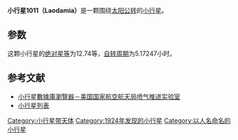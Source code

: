 {{Infobox planet
| bgcolour = #FFFFC0
| name = 1011 Laodamia
| symbol = 
| image = 
| caption = 
| discovery = yes
| discovery_ref = 
| discoverer = [[K._Reinmuth|K. Reinmuth]]
| discovery_site = [[王座山天文台|海德堡]] 
| discovered = 1924年1月5日
| designations = yes
| mp_name = 
| named_after = 
| alt_names = 1924 PK
| mp_category = [[小行星帶|主帶]]
| orbit_ref = <ref>[http://ssd.jpl.nasa.gov/sbdb.cgi?sstr=1011 1011 Laodamia (1924 PK)]</ref>
| epoch = 2013年6月11日
| aphelion = {{convert|3.230760089582168|AU|km|3|abbr=on|lk=out}}
| perihelion = {{convert|1.553906294314203|AU|km|3|abbr=on}}
| semimajor = {{convert|2.392333191948185|AU|km|3|abbr=on}}
| eccentricity = 0.3504640994222103
| period = 1351.546292837025 [[日|日]]<br />3.70[[儒略年|儒略年]]
| avg_speed = 
| inclination = 5.493729749420859°
| asc_node = 132.5646042795351°
| mean_anomaly = 22.12292899521745°
| arg_peri = 353.240524083272
| satellites = 
| physical_characteristics = yes
| dimensions = 
| mass = 
| density = 
| surface_grav = 
| escape_velocity = 
| sidereal_day = 
| axial_tilt = 
| pole_ecliptic_lat = 
| pole_ecliptic_lon = 
| albedo = 
| temperatures= 
| temp_name1 = 
| mean_temp_1 = 
| max_temp_1 = 
| temp_name2 = 
| max_temp_2 = 
| spectral_type = 
| abs_magnitude = 12.74
}}

'''小行星1011（Laodamia）'''是一颗围绕[[太阳|太阳]][[公转|公转]]的[[小行星|小行星]]。

==参数==
这颗小行星的[[绝对星等|绝对星等]]为12.74等，[[自转周期|自转周期]]为5.17247小时。

==参考文献==
{{reflist}}

*[http://ssd.jpl.nasa.gov/sbdb.cgi#top 小行星數據庫瀏覽器－美国国家航空航天局喷气推进实验室] {{Wayback|url=http://ssd.jpl.nasa.gov/sbdb.cgi#top |date=20100929043420 }}
*[http://cfa-www.harvard.edu/iau/lists/NumberedMPs.txt 小行星列表] {{Wayback|url=http://cfa-www.harvard.edu/iau/lists/NumberedMPs.txt |date=20080517010638 }}

{{Minor Planet Number|[[小行星1010|小行星1010]]|[[小行星1012|小行星1012]]}}
{{小天体}}

[[Category:小行星带天体|Category:小行星带天体]]
[[Category:1924年发现的小行星|Category:1924年发现的小行星]]
[[Category:以人名命名的小行星|Category:以人名命名的小行星]]